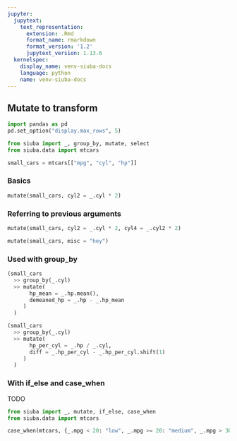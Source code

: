 ```yaml
---
jupyter:
  jupytext:
    text_representation:
      extension: .Rmd
      format_name: rmarkdown
      format_version: '1.2'
      jupytext_version: 1.13.6
  kernelspec:
    display_name: venv-siuba-docs
    language: python
    name: venv-siuba-docs
---
```


## Mutate to transform

```python
import pandas as pd
pd.set_option("display.max_rows", 5)
```

```python
from siuba import _, group_by, mutate, select
from siuba.data import mtcars

small_cars = mtcars[["mpg", "cyl", "hp"]]
```

### Basics

```python
mutate(small_cars, cyl2 = _.cyl * 2)
```

### Referring to previous arguments

```python
mutate(small_cars, cyl2 = _.cyl * 2, cyl4 = _.cyl2 * 2)
```

```python
mutate(small_cars, misc = "hey")
```

### Used with group_by

```python
(small_cars
  >> group_by(_.cyl)
  >> mutate(
       hp_mean = _.hp.mean(),
       demeaned_hp = _.hp - _.hp_mean
     )
  )
```

```python
(small_cars
  >> group_by(_.cyl)
  >> mutate(
       hp_per_cyl = _.hp / _.cyl,
       diff = _.hp_per_cyl - _.hp_per_cyl.shift(1)
     )
  )
```

### With if_else and case_when

TODO

```python
from siuba import _, mutate, if_else, case_when
from siuba.data import mtcars
```

```python
case_when(mtcars, {_.mpg < 20: "low", _.mpg >= 20: "medium", _.mpg > 30: "high"})
```
